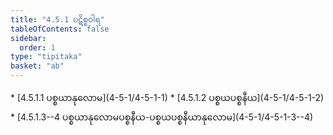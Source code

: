 ```yaml
---
title: "4.5.1 ပဋိစ္စဝါရ"
tableOfContents: false
sidebar:
  order: 1
type: "tipitaka"
basket: "ab"
---
```



<DynamicBreadcrumb />



<TableOfContents>
* [4.5.1.1 ပစ္စယာနုလောမ](4-5-1/4-5-1-1)
* [4.5.1.2 ပစ္စယပစ္စနီယ](4-5-1/4-5-1-2)
* [4.5.1.3--4 ပစ္စယာနုလောမပစ္စနီယ-ပစ္စယပစ္စနီယာနုလောမ](4-5-1/4-5-1-3--4)
</TableOfContents>